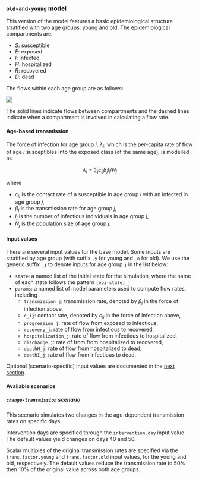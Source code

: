 ### `old-and-young` model

This version of the model features a basic epidemiological structure stratified with two age groups: young and old. The epidemiological compartments are:

- $S$: susceptible
- $E$: exposed
- $I$: infected
- $H$: hospitalized
- $R$: recovered
- $D$: dead

The flows within each age group are as follows:

![](man/figures/README-epi-flow-diagram.png)

The solid lines indicate flows between compartments and the dashed lines indicate when a compartment is involved in calculating a flow rate.

#### Age-based transmission

The force of infection for age group $i$, $\lambda_i$, which is the per-capita rate of flow of age $i$ susceptibles into the exposed class (of the same age), is modelled as

$$
\lambda_i = \sum_{j} c_{ij} \beta_j I_j/N_j
$$

where 

- $c_{ij}$ is the contact rate of a susceptible in age group $i$ with an infected in age group $j$,
- $\beta_j$ is the transmission rate for age group $j$,
- $I_j$ is the number of infectious individuals in age group $j$,
- $N_j$ is the population size of age group $j$.

#### Input values

There are several input values for the base model. Some inputs are stratified by age group (with suffix `_y` for young and `_o` for old). We use the generic suffix `_j` to denote inputs for age group `j` in the list below:

- `state`: a named list of the initial state for the simulation, where the name of each state follows the pattern `[epi-state]_j`
- `params`: a named list of model parameters used to compute flow rates, including
  - `transmission_j`: transmission rate, denoted by $\beta_j$ in the force of infection above,
  - `c_ij`: contact rate, denoted by $c_{ij}$ in the force of infection above,
  - `progression_j`: rate of flow from exposed to infectious,
  - `recovery_j`: rate of flow from infectious to recovered,
  - `hospitalization_j`: rate of flow from infectious to hospitalized,
  - `discharge_j`: rate of from from hospitalized to recovered,
  - `deathH_j`: rate of flow from hospitalized to dead,
  - `deathI_j`: rate of flow from infectious to dead.

Optional (scenario-specific) input values are documented in the [next section](#available-scenarios-tagm).

#### Available scenarios {#available-scenarios-tagm}

##### `change-transmission` scenario

This scenario simulates two changes in the age-dependent transmission rates on specific days. 

Intervention days are specified through the `intervention.day` input value. The default values yield changes on days 40 and 50.

Scalar multiples of the original transmission rates are specified via the `trans.factor.young` and `trans.factor.old` input values, for the young and old, respectively. The default values reduce the transmission rate to 50% then 10% of the original value across both age groups.
